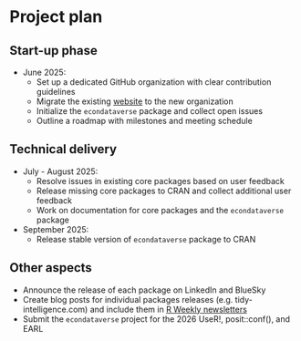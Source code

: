 # Project plan

## Start-up phase

<!--
Covering the planning phase, this section should provide a relatively detailed plan of how work will start on the project. This section is important because projects need to get up and running quickly.


 - [ ] Setting up collaboration platform inc. code for contributors etc.
 - [ ] Licence decisions
 - [ ] Reporting framework
-->

- June 2025:
    - Set up a dedicated GitHub organization with clear contribution guidelines
    - Migrate the existing [website](https://www.econdataverse.org/) to the new organization
    - Initialize the `econdataverse` package and collect open issues
    - Outline a roadmap with milestones and meeting schedule

## Technical delivery

<!--
Covering the actual delivery of the project this section should provide at least a high-level the implementation. 

Including target dates is really important as you need to be committed and the ISC need to have a means of tracking delivery
-->

- July - August 2025:
    - Resolve issues in existing core packages based on user feedback
    - Release missing core packages to CRAN and collect additional user feedback
    - Work on documentation for core packages and the `econdataverse` package
- September 2025:
    - Release stable version of `econdataverse` package to CRAN

## Other aspects

<!--
Covering non-technical activities like on-going publicity, paper preparation, discussion groups etc. that might be required to facilitate successful delivery of the project.

 - [ ] Announcement post
 - [ ] Delivery blog post
 - [ ] Twitter
 - [ ] UseR!
 - [ ] ISC meetings
-->

- Announce the release of each package on LinkedIn and BlueSky
- Create blog posts for individual packages releases (e.g. tidy-intelligence.com) and include them in [R Weekly newsletters](https://rweekly.org/)
- Submit the `econdataverse` project for the 2026 UseR!, posit::conf(), and EARL
